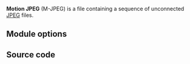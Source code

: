 {{mux|id=mjpeg|encoder=n}}
'''Motion JPEG''' (M-JPEG) is a file containing a sequence of unconnected [[JPEG]] files.

==Module options==
{{See|Documentation:Modules/mjpeg}}

== Source code ==
{{file|modules/demux/mjpeg.c|input demuxer}}